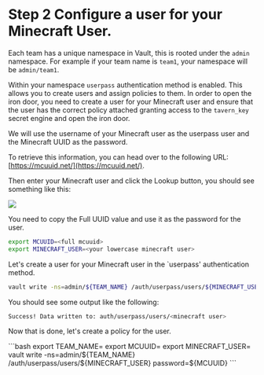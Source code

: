 # Step 2 Configure a user for your Minecraft User.

Each team has a unique namespace in Vault, this is rooted under the `admin` namespace.
For example if your team name is `team1`, your namespace will be `admin/team1`.

Within your namespace `userpass` authentication method is enabled. This allows you to create users and assign policies to them.
In order to open the iron door, you need to create a user for your Minecraft user and ensure that the user has the correct policy 
attached granting access to the `tavern_key` secret engine and open the iron door.

We will use the username of your Minecraft user as the userpass user and the Minecraft UUID as the password.

To retrieve this information, you can head over to the following URL: [https://mcuuid.net/](https://mcuuid.net/).

Then enter your Minecraft user and click the Lookup button, you should see something like this:

![](/assets/task_1b/mcuuid.png)

You need to copy the Full UUID value and use it as the password for the user.

```bash
export MCUUID=<full mcuuid>
export MINECRAFT_USER=<your lowercase minecraft user>
```

Let's create a user for your Minecraft user in the `userpass' authentication method.

```bash
vault write -ns=admin/${TEAM_NAME} /auth/userpass/users/${MINECRAFT_USER} password="${MCUUID}"
```

You should see some output like the following:

```bash
Success! Data written to: auth/userpass/users/<minecraft user>
```

Now that is done, let's create a policy for the user.

<Solution title="Solution: vault cli">
```bash
export TEAM_NAME=<your team>
export MCUUID=<full mcuuid>
export MINECRAFT_USER=<your lowercase minecraft user>
vault write -ns=admin/${TEAM_NAME} /auth/userpass/users/${MINECRAFT_USER} password=${MCUUID}
```
</Solution>